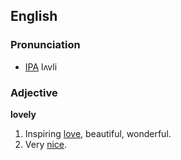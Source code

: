 ==English==
===Pronunciation===
*[[IPA]] lʌvli

===Adjective===
'''lovely'''
# Inspiring [[love]], beautiful, wonderful.
# Very [[nice]].